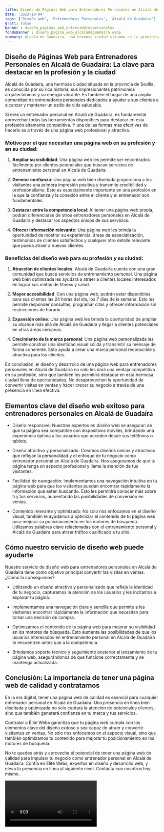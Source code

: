 ```yaml
---
title: Diseño de Páginas Web para Entrenadores Personales en Alcalá de Guadaíra
date: '2023-10-04'
tags: ['Diseño web', 'Entrenadores Personales', 'Alcalá de Guadaíra']
draft: false
banner : diseño_paginas_web_entrenadorespersonales
fondoBanner : diseño_pagina_web_alcaládeguadaíra.webp
summary: Alcalá de Guadaíra, una hermosa ciudad situada en la provincia de Sevilla, es conocida por su rica historia, sus impresionantes patrimonios arquitectónicos y su energía vibrante. Es también el hogar de una amplia comunidad de entrenadores personales dedicados a ayudar a sus clientes a alcanzar y mantener un estilo de vida saludable.
---
```


## Diseño de Páginas Web para Entrenadores Personales en Alcalá de Guadaíra: La clave para destacar en la profesión y la ciudad

Alcalá de Guadaíra, una hermosa ciudad situada en la provincia de Sevilla, es conocida por su rica historia, sus impresionantes patrimonios arquitectónicos y su energía vibrante. Es también el hogar de una amplia comunidad de entrenadores personales dedicados a ayudar a sus clientes a alcanzar y mantener un estilo de vida saludable.

Si eres un entrenador personal en Alcalá de Guadaíra, es fundamental aprovechar todas las herramientas disponibles para destacar en esta profesión altamente competitiva. Y una de las formas más efectivas de hacerlo es a través de una página web profesional y atractiva.

### Motivo por el que necesitan una página web en su profesión y en su ciudad:

1. **Ampliar su visibilidad**: Una página web les permite ser encontrados fácilmente por clientes potenciales que buscan servicios de entrenamiento personal en Alcalá de Guadaíra.

2. **Generar confianza**: Una página web bien diseñada proporciona a los visitantes una primera impresión positiva y transmite credibilidad y profesionalismo. Esto es especialmente importante en una profesión en la que la confianza y la conexión entre el cliente y el entrenador son fundamentales.

3. **Destacar entre la competencia local**: Al tener una página web propia, podrán diferenciarse de otros entrenadores personales en Alcalá de Guadaíra y destacar los aspectos únicos de sus servicios.

4. **Ofrecer información relevante**: Una página web les brinda la oportunidad de mostrar su experiencia, áreas de especialización, testimonios de clientes satisfechos y cualquier otro detalle relevante que pueda atraer a nuevos clientes.

### Beneficios del diseño web para su profesión y su ciudad:

1. **Atracción de clientes locales**: Alcalá de Guadaíra cuenta con una gran comunidad que busca servicios de entrenamiento personal. Una página web bien optimizada les ayudará a atraer a clientes locales interesados en lograr sus metas de fitness y salud.

2. **Mayor accesibilidad**: Con una página web, podrán estar disponibles para sus clientes las 24 horas del día, los 7 días de la semana. Esto les permite responder consultas, programar citas y ofrecer información sin restricciones de horario.

3. **Expansión online**: Una página web les brinda la oportunidad de ampliar su alcance más allá de Alcalá de Guadaíra y llegar a clientes potenciales en otras áreas cercanas.

4. **Crecimiento de la marca personal**: Una página web personalizada les permite construir una identidad visual sólida y transmitir su mensaje de forma coherente. Esto ayuda a crear una marca personal reconocible y atractiva para los clientes.

En conclusión, el diseño y desarrollo de una página web para entrenadores personales en Alcalá de Guadaíra no solo les dará una ventaja competitiva en su profesión, sino que también les permitirá destacar en esta hermosa ciudad llena de oportunidades. No desaprovechen la oportunidad de convertir visitas en ventas y hacer crecer su negocio a través de una presencia en línea efectiva.

<GifSeo />

<Cta />

## Elementos clave del diseño web exitoso para entrenadores personales en Alcalá de Guadaíra

- Diseño responsive: Nuestros expertos en diseño web se aseguran de que tu página sea compatible con dispositivos móviles, brindando una experiencia óptima a los usuarios que acceden desde sus teléfonos o tablets.

- Diseño atractivo y personalizado: Creamos diseños únicos y atractivos que reflejan la personalidad y el enfoque de tu negocio como entrenador personal en Alcalá de Guadaíra. Nos aseguramos de que tu página tenga un aspecto profesional y llame la atención de tus visitantes.

- Facilidad de navegación: Implementamos una navegación intuitiva en tu página web para que los visitantes puedan encontrar rápidamente la información que están buscando. Esto les permitirá conocer más sobre ti y tus servicios, aumentando las posibilidades de conversión en ventas.

- Contenido relevante y optimizado: No solo nos enfocamos en el diseño visual, también te ayudamos a optimizar el contenido de tu página web para mejorar su posicionamiento en los motores de búsqueda. Utilizamos palabras clave relacionadas con el entrenamiento personal y Alcalá de Guadaíra para atraer tráfico cualificado a tu sitio.

## Cómo nuestro servicio de diseño web puede ayudarte

Nuestro servicio de diseño web para entrenadores personales en Alcalá de Guadaíra tiene como objetivo principal convertir las visitas en ventas. ¿Cómo lo conseguimos?

- Utilizando un diseño atractivo y personalizado que refleje la identidad de tu negocio, capturamos la atención de los usuarios y les incitamos a explorar tu página.

- Implementamos una navegación clara y sencilla que permite a los visitantes encontrar rápidamente la información que necesitan para tomar una decisión de compra.

- Optimizamos el contenido de tu página web para mejorar su visibilidad en los motores de búsqueda. Esto aumenta las posibilidades de que los usuarios interesados en entrenamiento personal en Alcalá de Guadaíra te encuentren antes que a la competencia.

- Brindamos soporte técnico y seguimiento posterior al lanzamiento de tu página web, asegurándonos de que funcione correctamente y se mantenga actualizada.

## Conclusión: La importancia de tener una página web de calidad y contratarnos

En la era digital, tener una página web de calidad es esencial para cualquier entrenador personal en Alcalá de Guadaíra. Una presencia en línea bien diseñada y optimizada no solo captará la atención de potenciales clientes, sino que también generará confianza en tu marca y tus servicios.

Contratar a Élite Webs garantiza que tu página web cumpla con los elementos clave del diseño exitoso y sea capaz de atraer y convertir visitantes en ventas. No solo nos enfocamos en el aspecto visual, sino que también optimizamos tu contenido para mejorar tu posicionamiento en los motores de búsqueda.

No te quedes atrás y aprovecha el potencial de tener una página web de calidad para impulsar tu negocio como entrenador personal en Alcalá de Guadaíra. Confía en Élite Webs, expertos en diseño y desarrollo web, y eleva tu presencia en línea al siguiente nivel. Contacta con nosotros hoy mismo.

<Video />

<CtaBot job='Entrenadores Personales' city='Alcalá de Guadaíra'/>

<Gmaps query='Alcalá de Guadaíra+españa+maps' />